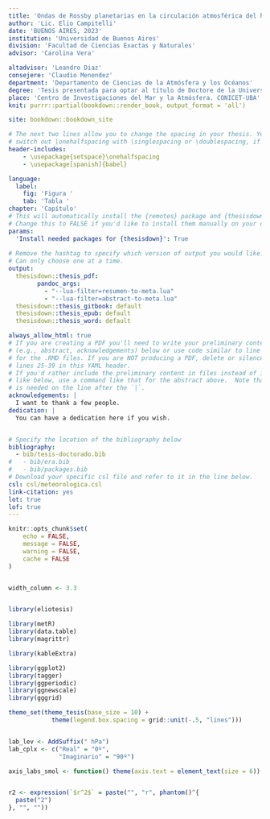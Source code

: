 ```yaml
---
title: 'Ondas de Rossby planetarias en la circulación atmosférica del hemisferio sur y su influencia en Sudamérica'
author: 'Lic. Elio Campitelli'
date: 'BUENOS AIRES, 2023'
institution: 'Universidad de Buenos Aires'
division: 'Facultad de Ciencias Exactas y Naturales'
advisor: 'Carolina Vera'

altadvisor: 'Leandro Diaz'
consejere: 'Claudio Menendez'
department: 'Departamento de Ciencias de la Atmósfera y los Océanos'
degree: 'Tesis presentada para optar al título de Doctore de la Universidad de Buenos Aires en el Área de Ciencias de la Atmósfera y los Océanos'
place: 'Centro de Investigaciones del Mar y la Atmósfera. CONICET-UBA'
knit: purrr::partial(bookdown::render_book, output_format = 'all')

site: bookdown::bookdown_site

# The next two lines allow you to change the spacing in your thesis. You can 
# switch out \onehalfspacing with \singlespacing or \doublespacing, if desired.
header-includes:
    - \usepackage{setspace}\onehalfspacing
    - \usepackage[spanish]{babel}

language:
  label:
    fig: 'Figura '
    tab: 'Tabla '
chapter: 'Capítulo'
# This will automatically install the {remotes} package and {thesisdown}
# Change this to FALSE if you'd like to install them manually on your own.
params:
  'Install needed packages for {thesisdown}': True
  
# Remove the hashtag to specify which version of output you would like.
# Can only choose one at a time.
output:
  thesisdown::thesis_pdf: 
        pandoc_args: 
          - "--lua-filter=resumen-to-meta.lua"
          - "--lua-filter=abstract-to-meta.lua"
  thesisdown::thesis_gitbook: default
  thesisdown::thesis_epub: default
  thesisdown::thesis_word: default

always_allow_html: true
# If you are creating a PDF you'll need to write your preliminary content 
# (e.g., abstract, acknowledgements) below or use code similar to line 25-26 
# for the .RMD files. If you are NOT producing a PDF, delete or silence
# lines 25-39 in this YAML header.
# If you'd rather include the preliminary content in files instead of inline
# like below, use a command like that for the abstract above.  Note that a tab 
# is needed on the line after the `|`.
acknowledgements: |
  I want to thank a few people.
dedication: |
  You can have a dedication here if you wish. 


# Specify the location of the bibliography below
bibliography:
  - bib/tesis-doctorado.bib
#   - bib/era.bib
#   - bib/packages.bib
# Download your specific csl file and refer to it in the line below.
csl: csl/meteorologica.csl
link-citation: yes
lot: true
lof: true
---
```



```r
knitr::opts_chunk$set(
	echo = FALSE,
	message = FALSE,
	warning = FALSE,
	cache = FALSE
)


width_column <- 3.3


library(eliotesis)

library(metR)
library(data.table)
library(magrittr)

library(kableExtra)

library(ggplot2)
library(tagger)
library(ggperiodic)
library(ggnewscale)
library(gggrid)

theme_set(theme_tesis(base_size = 10) +
            theme(legend.box.spacing = grid::unit(-.5, "lines")))


lab_lev <- AddSuffix(" hPa")
lab_cplx <- c("Real" = "0º", 
              "Imaginario" = "90º")

axis_labs_smol <- function() theme(axis.text = element_text(size = 6)) 


r2 <- expression(`$r^2$` = paste("", "r", phantom()^{
  paste("2")
}, "", ""))
  
```

